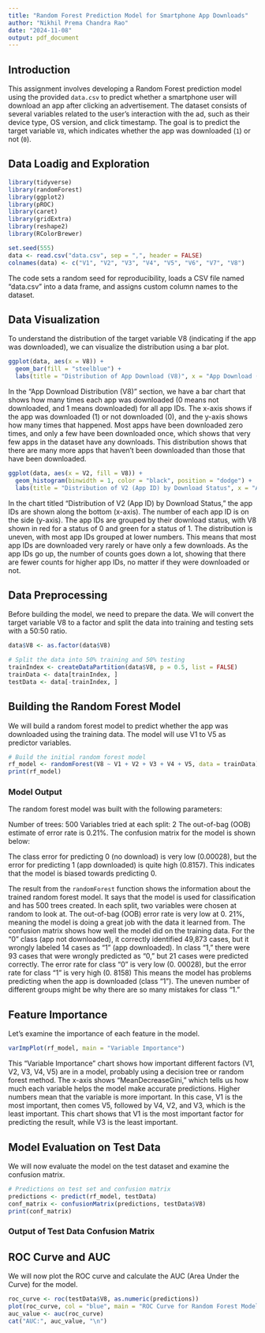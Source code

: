 ```yaml
---
title: "Random Forest Prediction Model for Smartphone App Downloads"
author: "Nikhil Prema Chandra Rao"
date: "2024-11-08"
output: pdf_document
---
```


## Introduction

This assignment involves developing a Random Forest prediction model using the provided `data.csv` to predict whether a smartphone user will download an app after clicking an advertisement. The dataset consists of several variables related to the user’s interaction with the ad, such as their device type, OS version, and click timestamp. The goal is to predict the target variable `V8`, which indicates whether the app was downloaded (`1`) or not (`0`).

## Data Loadig and Exploration
```r
library(tidyverse) 
library(randomForest) 
library(ggplot2) 
library(pROC) 
library(caret) 
library(gridExtra) 
library(reshape2) 
library(RColorBrewer)

set.seed(555)
data <- read.csv("data.csv", sep = ",", header = FALSE)
colnames(data) <- c("V1", "V2", "V3", "V4", "V5", "V6", "V7", "V8")
```

The code sets a random seed for reproducibility, loads a CSV file named "data.csv" into a data frame, and assigns custom column names to the dataset.

## Data Visualization
To understand the distribution of the target variable V8 (indicating if the app was downloaded), we can visualize the distribution using a bar plot.

```r
ggplot(data, aes(x = V8)) + 
  geom_bar(fill = "steelblue") +
  labs(title = "Distribution of App Download (V8)", x = "App Download (0 or 1)", y = "Count")
```

In the "App Download Distribution (V8)" section, we have a bar chart that shows how many times each app was downloaded (0 means not downloaded, and 1 means downloaded) for all app IDs. The x-axis shows if the app was downloaded (1) or not downloaded (0), and the y-axis shows how many times that happened. Most apps have been downloaded zero times, and only a few have been downloaded once, which shows that very few apps in the dataset have any downloads. This distribution shows that there are many more apps that haven't been downloaded than those that have been downloaded.

```r
ggplot(data, aes(x = V2, fill = V8)) + 
  geom_histogram(binwidth = 1, color = "black", position = "dodge") +
  labs(title = "Distribution of V2 (App ID) by Download Status", x = "App ID (V2)", y = "Count")
```

In the chart titled "Distribution of V2 (App ID) by Download Status," the app IDs are shown along the bottom (x-axis). The number of each app ID is on the side (y-axis). The app IDs are grouped by their download status, with V8 shown in red for a status of 0 and green for a status of 1. The distribution is uneven, with most app IDs grouped at lower numbers. This means that most app IDs are downloaded very rarely or have only a few downloads. As the app IDs go up, the number of counts goes down a lot, showing that there are fewer counts for higher app IDs, no matter if they were downloaded or not.

## Data Preprocessing
Before building the model, we need to prepare the data. We will convert the target variable V8 to a factor and split the data into training and testing sets with a 50:50 ratio.

```r
data$V8 <- as.factor(data$V8)

# Split the data into 50% training and 50% testing
trainIndex <- createDataPartition(data$V8, p = 0.5, list = FALSE)
trainData <- data[trainIndex, ]
testData <- data[-trainIndex, ]
```

## Building the Random Forest Model
We will build a random forest model to predict whether the app was downloaded using the training data. The model will use V1 to V5 as predictor variables.

```r
# Build the initial random forest model
rf_model <- randomForest(V8 ~ V1 + V2 + V3 + V4 + V5, data = trainData)
print(rf_model)
```

### Model Output
The random forest model was built with the following parameters:

Number of trees: 500
Variables tried at each split: 2
The out-of-bag (OOB) estimate of error rate is 0.21%. The confusion matrix for the model is shown below:

The class error for predicting 0 (no download) is very low (0.00028), but the error for predicting 1 (app downloaded) is quite high (0.8157). This indicates that the model is biased towards predicting 0.

The result from the `randomForest` function shows the information about the trained random forest model. It says that the model is used for classification and has 500 trees created. In each split, two variables were chosen at random to look at. The out-of-bag (OOB) error rate is very low at 0. 21%, meaning the model is doing a great job with the data it learned from. The confusion matrix shows how well the model did on the training data. For the "0" class (app not downloaded), it correctly identified 49,873 cases, but it wrongly labeled 14 cases as "1" (app downloaded). In class "1," there were 93 cases that were wrongly predicted as "0," but 21 cases were predicted correctly. The error rate for class "0" is very low (0. 00028), but the error rate for class "1" is very high (0. 8158) This means the model has problems predicting when the app is downloaded (class "1"). The uneven number of different groups might be why there are so many mistakes for class "1. "

## Feature Importance
Let's examine the importance of each feature in the model.
```r
varImpPlot(rf_model, main = "Variable Importance")
```

This "Variable Importance" chart shows how important different factors (V1, V2, V3, V4, V5) are in a model, probably using a decision tree or random forest method. The x-axis shows "MeanDecreaseGini," which tells us how much each variable helps the model make accurate predictions. Higher numbers mean that the variable is more important. In this case, V1 is the most important, then comes V5, followed by V4, V2, and V3, which is the least important. This chart shows that V1 is the most important factor for predicting the result, while V3 is the least important.

## Model Evaluation on Test Data
We will now evaluate the model on the test dataset and examine the confusion matrix.

```r
# Predictions on test set and confusion matrix
predictions <- predict(rf_model, testData)
conf_matrix <- confusionMatrix(predictions, testData$V8)
print(conf_matrix)
```

### Output of Test Data Confusion Matrix


## ROC Curve and AUC
We will now plot the ROC curve and calculate the AUC (Area Under the Curve) for the model.
```r
roc_curve <- roc(testData$V8, as.numeric(predictions))
plot(roc_curve, col = "blue", main = "ROC Curve for Random Forest Model")
auc_value <- auc(roc_curve)
cat("AUC:", auc_value, "\n")
```

